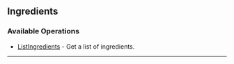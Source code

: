 
## Ingredients

### Available Operations

* [ListIngredients](/resources/ingredients/list_ingredients) - Get a list of ingredients.

---
<ListIngredients />
